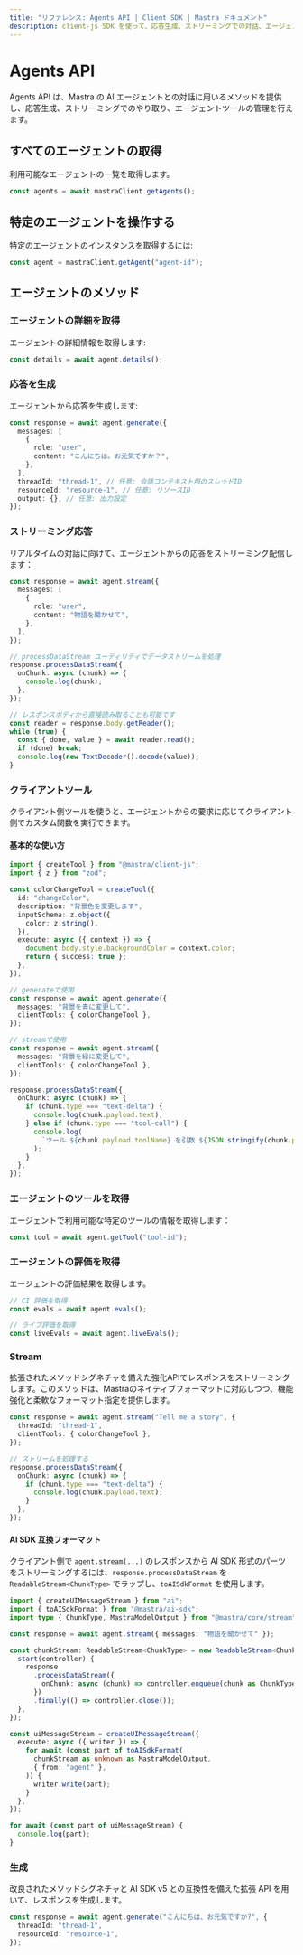 ```yaml
---
title: "リファレンス: Agents API | Client SDK | Mastra ドキュメント"
description: client-js SDK を使って、応答生成、ストリーミングでの対話、エージェントツールの管理など、Mastra の AI エージェントとの連携方法を学びます。
---
```


# Agents API

Agents API は、Mastra の AI エージェントとの対話に用いるメソッドを提供し、応答生成、ストリーミングでのやり取り、エージェントツールの管理を行えます。

## すべてのエージェントの取得

利用可能なエージェントの一覧を取得します。

```typescript
const agents = await mastraClient.getAgents();
```


## 特定のエージェントを操作する

特定のエージェントのインスタンスを取得するには:

```typescript
const agent = mastraClient.getAgent("agent-id");
```


## エージェントのメソッド

### エージェントの詳細を取得

エージェントの詳細情報を取得します:

```typescript
const details = await agent.details();
```


### 応答を生成

エージェントから応答を生成します:

```typescript
const response = await agent.generate({
  messages: [
    {
      role: "user",
      content: "こんにちは。お元気ですか？",
    },
  ],
  threadId: "thread-1", // 任意: 会話コンテキスト用のスレッドID
  resourceId: "resource-1", // 任意: リソースID
  output: {}, // 任意: 出力設定
});
```


### ストリーミング応答

リアルタイムの対話に向けて、エージェントからの応答をストリーミング配信します：

```typescript
const response = await agent.stream({
  messages: [
    {
      role: "user",
      content: "物語を聞かせて",
    },
  ],
});

// processDataStream ユーティリティでデータストリームを処理
response.processDataStream({
  onChunk: async (chunk) => {
    console.log(chunk);
  },
});

// レスポンスボディから直接読み取ることも可能です
const reader = response.body.getReader();
while (true) {
  const { done, value } = await reader.read();
  if (done) break;
  console.log(new TextDecoder().decode(value));
}
```


### クライアントツール

クライアント側ツールを使うと、エージェントからの要求に応じてクライアント側でカスタム関数を実行できます。

#### 基本的な使い方

```typescript
import { createTool } from "@mastra/client-js";
import { z } from "zod";

const colorChangeTool = createTool({
  id: "changeColor",
  description: "背景色を変更します",
  inputSchema: z.object({
    color: z.string(),
  }),
  execute: async ({ context }) => {
    document.body.style.backgroundColor = context.color;
    return { success: true };
  },
});

// generateで使用
const response = await agent.generate({
  messages: "背景を青に変更して",
  clientTools: { colorChangeTool },
});

// streamで使用
const response = await agent.stream({
  messages: "背景を緑に変更して",
  clientTools: { colorChangeTool },
});

response.processDataStream({
  onChunk: async (chunk) => {
    if (chunk.type === "text-delta") {
      console.log(chunk.payload.text);
    } else if (chunk.type === "tool-call") {
      console.log(
        `ツール ${chunk.payload.toolName} を引数 ${JSON.stringify(chunk.payload.args, null, 2)} で呼び出し中`,
      );
    }
  },
});
```


### エージェントのツールを取得

エージェントで利用可能な特定のツールの情報を取得します：

```typescript
const tool = await agent.getTool("tool-id");
```


### エージェントの評価を取得

エージェントの評価結果を取得します。

```typescript
// CI 評価を取得
const evals = await agent.evals();

// ライブ評価を取得
const liveEvals = await agent.liveEvals();
```


### Stream

拡張されたメソッドシグネチャを備えた強化APIでレスポンスをストリーミングします。このメソッドは、Mastraのネイティブフォーマットに対応しつつ、機能強化と柔軟なフォーマット指定を提供します。

```typescript
const response = await agent.stream("Tell me a story", {
  threadId: "thread-1",
  clientTools: { colorChangeTool },
});

// ストリームを処理する
response.processDataStream({
  onChunk: async (chunk) => {
    if (chunk.type === "text-delta") {
      console.log(chunk.payload.text);
    }
  },
});
```


#### AI SDK 互換フォーマット

クライアント側で `agent.stream(...)` のレスポンスから AI SDK 形式のパーツをストリーミングするには、`response.processDataStream` を `ReadableStream<ChunkType>` でラップし、`toAISdkFormat` を使用します。

```typescript title="client-ai-sdk-transform.ts" copy
import { createUIMessageStream } from "ai";
import { toAISdkFormat } from "@mastra/ai-sdk";
import type { ChunkType, MastraModelOutput } from "@mastra/core/stream";

const response = await agent.stream({ messages: "物語を聞かせて" });

const chunkStream: ReadableStream<ChunkType> = new ReadableStream<ChunkType>({
  start(controller) {
    response
      .processDataStream({
        onChunk: async (chunk) => controller.enqueue(chunk as ChunkType),
      })
      .finally(() => controller.close());
  },
});

const uiMessageStream = createUIMessageStream({
  execute: async ({ writer }) => {
    for await (const part of toAISdkFormat(
      chunkStream as unknown as MastraModelOutput,
      { from: "agent" },
    )) {
      writer.write(part);
    }
  },
});

for await (const part of uiMessageStream) {
  console.log(part);
}
```


### 生成

改良されたメソッドシグネチャと AI SDK v5 との互換性を備えた拡張 API を用いて、レスポンスを生成します。

```typescript
const response = await agent.generate("こんにちは、お元気ですか?", {
  threadId: "thread-1",
  resourceId: "resource-1",
});
```
